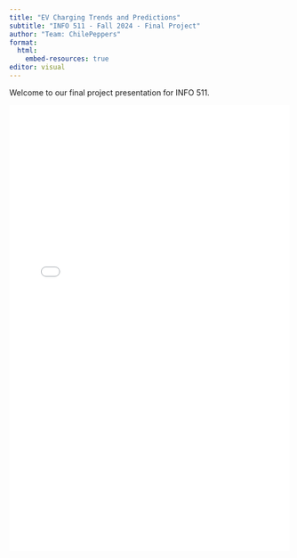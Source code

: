 ```yaml
---
title: "EV Charging Trends and Predictions"
subtitle: "INFO 511 - Fall 2024 - Final Project"
author: "Team: ChilePeppers"
format:
  html:
    embed-resources: true
editor: visual
---
```


Welcome to our final project presentation for INFO 511.

<iframe src="Info%20511%20Project-ChilePeppers.pdf" width="100%" height="800px" style="border: none;">

</iframe>